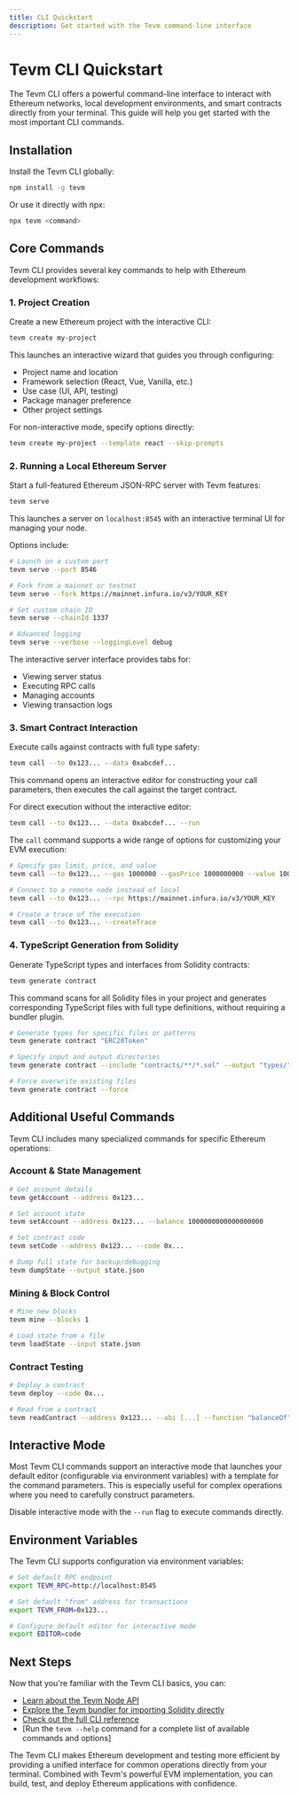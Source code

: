 ```yaml
---
title: CLI Quickstart
description: Get started with the Tevm command-line interface
---
```


# Tevm CLI Quickstart

The Tevm CLI offers a powerful command-line interface to interact with Ethereum networks, local development environments, and smart contracts directly from your terminal. This guide will help you get started with the most important CLI commands.

## Installation

Install the Tevm CLI globally:

```bash
npm install -g tevm
```

Or use it directly with npx:

```bash
npx tevm <command>
```

## Core Commands

Tevm CLI provides several key commands to help with Ethereum development workflows:

### 1. Project Creation

Create a new Ethereum project with the interactive CLI:

```bash
tevm create my-project
```

This launches an interactive wizard that guides you through configuring:
- Project name and location
- Framework selection (React, Vue, Vanilla, etc.)
- Use case (UI, API, testing)
- Package manager preference
- Other project settings

For non-interactive mode, specify options directly:

```bash
tevm create my-project --template react --skip-prompts
```

### 2. Running a Local Ethereum Server

Start a full-featured Ethereum JSON-RPC server with Tevm features:

```bash
tevm serve
```

This launches a server on `localhost:8545` with an interactive terminal UI for managing your node.

Options include:

```bash
# Launch on a custom port
tevm serve --port 8546

# Fork from a mainnet or testnet
tevm serve --fork https://mainnet.infura.io/v3/YOUR_KEY

# Set custom chain ID
tevm serve --chainId 1337

# Advanced logging
tevm serve --verbose --loggingLevel debug
```

The interactive server interface provides tabs for:
- Viewing server status
- Executing RPC calls
- Managing accounts
- Viewing transaction logs

### 3. Smart Contract Interaction

Execute calls against contracts with full type safety:

```bash
tevm call --to 0x123... --data 0xabcdef...
```

This command opens an interactive editor for constructing your call parameters, then executes the call against the target contract.

For direct execution without the interactive editor:

```bash
tevm call --to 0x123... --data 0xabcdef... --run
```

The `call` command supports a wide range of options for customizing your EVM execution:

```bash
# Specify gas limit, price, and value
tevm call --to 0x123... --gas 1000000 --gasPrice 1000000000 --value 1000000000000000000

# Connect to a remote node instead of local
tevm call --to 0x123... --rpc https://mainnet.infura.io/v3/YOUR_KEY

# Create a trace of the execution
tevm call --to 0x123... --createTrace
```

### 4. TypeScript Generation from Solidity

Generate TypeScript types and interfaces from Solidity contracts:

```bash
tevm generate contract
```

This command scans for all Solidity files in your project and generates corresponding TypeScript files with full type definitions, without requiring a bundler plugin.

```bash
# Generate types for specific files or patterns
tevm generate contract "ERC20Token"

# Specify input and output directories
tevm generate contract --include "contracts/**/*.sol" --output "types/"

# Force overwrite existing files
tevm generate contract --force
```

## Additional Useful Commands

Tevm CLI includes many specialized commands for specific Ethereum operations:

### Account & State Management

```bash
# Get account details
tevm getAccount --address 0x123...

# Set account state
tevm setAccount --address 0x123... --balance 1000000000000000000

# Set contract code
tevm setCode --address 0x123... --code 0x...

# Dump full state for backup/debugging
tevm dumpState --output state.json
```

### Mining & Block Control

```bash
# Mine new blocks
tevm mine --blocks 1

# Load state from a file
tevm loadState --input state.json
```

### Contract Testing

```bash
# Deploy a contract
tevm deploy --code 0x...

# Read from a contract
tevm readContract --address 0x123... --abi [...] --function "balanceOf" --args "[\"0x456...\"]"
```

## Interactive Mode

Most Tevm CLI commands support an interactive mode that launches your default editor (configurable via environment variables) with a template for the command parameters. This is especially useful for complex operations where you need to carefully construct parameters.

Disable interactive mode with the `--run` flag to execute commands directly.

## Environment Variables

The Tevm CLI supports configuration via environment variables:

```bash
# Set default RPC endpoint
export TEVM_RPC=http://localhost:8545

# Set default "from" address for transactions
export TEVM_FROM=0x123...

# Configure default editor for interactive mode
export EDITOR=code
```

## Next Steps

Now that you're familiar with the Tevm CLI basics, you can:

- [Learn about the Tevm Node API](/core/create-tevm-node)
- [Explore the Tevm bundler for importing Solidity directly](/getting-started/bundler)
- [Check out the full CLI reference](/reference/cli)
- [Run the `tevm --help` command for a complete list of available commands and options]

The Tevm CLI makes Ethereum development and testing more efficient by providing a unified interface for common operations directly from your terminal. Combined with Tevm's powerful EVM implementation, you can build, test, and deploy Ethereum applications with confidence.